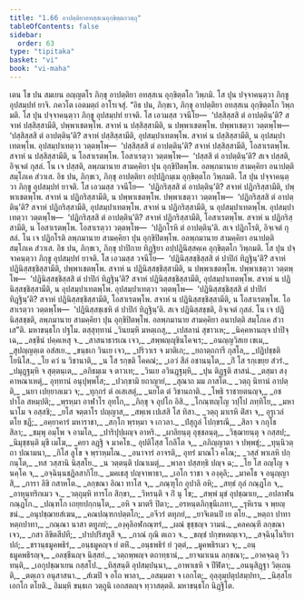 ```yaml
---
title: "1.66 อาปตฺติยาอทสฺสเนอุกฺขิตฺตกวตฺถุ"
tableOfContents: false
sidebar:
  order: 63
type: "tipitaka"
basket: "vi"
book: "vi-maha"
---
```



<DynamicBreadcrumb />

<Division number="130" book="vi-maha">

<Paragraph number="545" book="vi-maha">
เตน โข ปน สมเยน อญฺญตโร ภิกฺขุ อาปตฺติยา อทสฺสเน อุกฺขิตฺตโก วิพฺภมิ. โส ปุน ปจฺจาคนฺตฺวา ภิกฺขู อุปสมฺปทํ ยาจิ. ภควโต เอตมตฺถํ อาโรเจสุํ.
</Paragraph>

<Paragraph number="546" book="vi-maha">
“อิธ ปน, ภิกฺขเว, ภิกฺขุ อาปตฺติยา อทสฺสเน อุกฺขิตฺตโก วิพฺภมติ. โส ปุน ปจฺจาคนฺตฺวา ภิกฺขู อุปสมฺปทํ ยาจติ. โส เอวมสฺส วจนีโย—  ‘ปสฺสิสฺสสิ ตํ อาปตฺตินฺ’ติ? สจาหํ ปสฺสิสฺสามีติ, ปพฺพาเชตพฺโพ. สจาหํ น ปสฺสิสฺสามีติ, น ปพฺพาเชตพฺโพ. ปพฺพาเชตฺวา วตฺตพฺโพ—  ‘ปสฺสิสฺสสิ ตํ อาปตฺตินฺ’ติ? สจาหํ ปสฺสิสฺสามีติ, อุปสมฺปาเทตพฺโพ. สจาหํ น ปสฺสิสฺสามีติ, น อุปสมฺปาเทตพฺโพ. อุปสมฺปาเทตฺวา วตฺตพฺโพ—  ‘ปสฺสิสฺสสิ ตํ อาปตฺตินฺ’ติ? สจาหํ ปสฺสิสฺสามีติ, โอสาเรตพฺโพ. สจาหํ น ปสฺสิสฺสามีติ, น โอสาเรตพฺโพ. โอสาเรตฺวา วตฺตพฺโพ—  ‘ปสฺสสิ ตํ อาปตฺตินฺ’ติ? สเจ ปสฺสติ, อิจฺเจตํ กุสลํ. โน เจ ปสฺสติ, ลพฺภมานาย สามคฺคิยา ปุน อุกฺขิปิตพฺโพ. อลพฺภมานาย สามคฺคิยา อนาปตฺติ สมฺโภเค สํวาเส.
</Paragraph>

<Paragraph number="547" book="vi-maha">
อิธ ปน, ภิกฺขเว, ภิกฺขุ อาปตฺติยา อปฺปฏิกมฺเม อุกฺขิตฺตโก วิพฺภมติ. โส ปุน ปจฺจาคนฺตฺวา ภิกฺขู อุปสมฺปทํ ยาจติ. โส เอวมสฺส วจนีโย—  ‘ปฏิกริสฺสสิ ตํ อาปตฺตินฺ’ติ? สจาหํ ปฏิกริสฺสามีติ, ปพฺพาเชตพฺโพ. สจาหํ น ปฏิกริสฺสามีติ, น ปพฺพาเชตพฺโพ. ปพฺพาเชตฺวา วตฺตพฺโพ—  ‘ปฏิกริสฺสสิ ตํ อาปตฺตินฺ’ติ? สจาหํ ปฏิกริสฺสามีติ, อุปสมฺปาเทตพฺโพ. สจาหํ น ปฏิกริสฺสามีติ, น อุปสมฺปาเทตพฺโพ. อุปสมฺปาเทตฺวา วตฺตพฺโพ—  ‘ปฏิกริสฺสสิ ตํ อาปตฺตินฺ’ติ? สจาหํ ปฏิกริสฺสามีติ, โอสาเรตพฺโพ. สจาหํ น ปฏิกริสฺสามีติ, น โอสาเรตพฺโพ. โอสาเรตฺวา วตฺตพฺโพ—  ‘ปฏิกโรหิ ตํ อาปตฺตินฺ’ติ. สเจ ปฏิกโรติ, อิจฺเจตํ กุสลํ. โน เจ ปฏิกโรติ ลพฺภมานาย สามคฺคิยา ปุน อุกฺขิปิตพฺโพ. อลพฺภมานาย สามคฺคิยา อนาปตฺติ สมฺโภเค สํวาเส.
</Paragraph>

<Paragraph number="548" book="vi-maha">
อิธ ปน, ภิกฺขเว, ภิกฺขุ ปาปิกาย ทิฏฺฐิยา อปฺปฏินิสฺสคฺเค อุกฺขิตฺตโก วิพฺภมติ. โส ปุน ปจฺจาคนฺตฺวา ภิกฺขู อุปสมฺปทํ ยาจติ. โส เอวมสฺส วจนีโย—  ‘ปฏินิสฺสชฺชิสฺสสิ ตํ ปาปิกํ ทิฏฺฐินฺ’ติ? สจาหํ ปฏินิสฺสชฺชิสฺสามีติ, ปพฺพาเชตพฺโพ. สจาหํ น ปฏินิสฺสชฺชิสฺสามีติ, น ปพฺพาเชตพฺโพ. ปพฺพาเชตฺวา วตฺตพฺโพ—  ‘ปฏินิสฺสชฺชิสฺสสิ ตํ ปาปิกํ ทิฏฺฐินฺ’ติ? สจาหํ ปฏินิสฺสชฺชิสฺสามีติ, อุปสมฺปาเทตพฺโพ. สจาหํ น ปฏินิสฺสชฺชิสฺสามีติ, น อุปสมฺปาเทตพฺโพ. อุปสมฺปาเทตฺวา วตฺตพฺโพ—  ‘ปฏินิสฺสชฺชิสฺสสิ ตํ ปาปิกํ ทิฏฺฐินฺ’ติ? สจาหํ ปฏินิสฺสชฺชิสฺสามีติ, โอสาเรตพฺโพ. สจาหํ น ปฏินิสฺสชฺชิสฺสามีติ, น โอสาเรตพฺโพ. โอสาเรตฺวา วตฺตพฺโพ—  ‘ปฏินิสฺสชฺเชหิ ตํ ปาปิกํ ทิฏฺฐินฺ’ติ. สเจ ปฏินิสฺสชฺชติ, อิจฺเจตํ กุสลํ. โน เจ ปฏินิสฺสชฺชติ, ลพฺภมานาย สามคฺคิยา ปุน อุกฺขิปิตพฺโพ. อลพฺภมานาย สามคฺคิยา อนาปตฺติ สมฺโภเค สํวาเส”ติ.

</Paragraph>
</Division>

<Paragraph number="549" type="center" book="vi-maha">
มหาขนฺธโก ปฐโม.



</Paragraph>

<Paragraph number="550" type="center" book="vi-maha">
ตสฺสุทฺทานํ


</Paragraph>

<Division number="131" book="vi-maha">

<Paragraph number="551" type="verses" book="vi-maha">
_วินยมฺหิ มหตฺเถสุ,_  
_เปสลานํ สุขาวเห;_  
_นิคฺคหานญฺจ ปาปิจฺเฉ,_  
_ลชฺชีนํ ปคฺคเหสุ จ._  

</Paragraph>

<Paragraph number="552" type="verses" book="vi-maha">
_สาสนาธารเณ เจว,_  
_สพฺพญฺญุชินโคจเร;_  
_อนญฺญวิสเย เขเม,_  
_สุปญฺญตฺเต อสํสเย._  

</Paragraph>

<Paragraph number="553" type="verses" book="vi-maha">
_ขนฺธเก วินเย เจว,_  
_ปริวาเร จ มาติเก;_  
_ยถาตฺถการี กุสโล,_  
_ปฏิปชฺชติ โยนิโส._  

</Paragraph>

<Paragraph number="554" type="verses" book="vi-maha">
_โย ควํ น วิชานาติ,_  
_น โส รกฺขติ โคคณํ;_  
_เอวํ สีลํ อชานนฺโต,_  
_กิํ โส รกฺเขยฺย สํวรํ._  

</Paragraph>

<Paragraph number="555" type="verses" book="vi-maha">
_ปมุฏฺฐมฺหิ จ สุตฺตนฺเต,_  
_อภิธมฺเม จ ตาวเท;_  
_วินเย อวินฏฺฐมฺหิ,_  
_ปุน ติฏฺฐติ สาสนํ._  

</Paragraph>

<Paragraph number="556" type="verses" book="vi-maha">
_ตสฺมา สงฺคาหณาเหตุํ,_  
อุทฺทานํ อนุปุพฺพโส;_  
_ปวกฺขามิ ยถาญายํ,_  
_สุณาถ มม ภาสโต._  

</Paragraph>

<Paragraph number="557" type="verses" book="vi-maha">
_วตฺถุ นิทานํ อาปตฺติ,_  
_นยา เปยฺยาลเมว จ;_  
_ทุกฺกรํ ตํ อเสเสตุํ,_  
_นยโต ตํ วิชานถาติ._  

</Paragraph>

<Paragraph number="558" type="verses" book="vi-maha">
_โพธิ ราชายตนญฺจ,_  
_อชปาโล สหมฺปติ;_  
_พฺรหฺมา อาฬาโร อุทโก,_  
_ภิกฺขุ จ อุปโก อิสิ._  

</Paragraph>

<Paragraph number="559" type="verses" book="vi-maha">
_โกณฺฑญฺโญ วปฺโป ภทฺทิโย,_  
_มหานาโม จ อสฺสชิ;_  
_ยโส จตฺตาโร ปญฺญาส,_  
_สพฺเพ เปเสสิ โส ทิสา._  

</Paragraph>

<Paragraph number="560" type="verses" book="vi-maha">
_วตฺถุ มาเรหิ ติํสา จ,_  
อุรุเวลํ ตโย ชฏี;_  
_อคฺยาคารํ มหาราชา,_  
_สกฺโก พฺรหฺมา จ เกวลา._  

</Paragraph>

<Paragraph number="561" type="verses" book="vi-maha">
_ปํสุกูลํ โปกฺขรณี,_  
_สิลา จ กกุโธ สิลา;_  
_ชมฺพุ อมฺโพ จ อามโล,_  
_ปาริปุปฺผญฺจ อาหริ._  

</Paragraph>

<Paragraph number="562" type="verses" book="vi-maha">
_ผาลิยนฺตุ อุชฺชลนฺตุ,_  
_วิชฺฌายนฺตุ จ กสฺสป;_  
_นิมุชฺชนฺติ มุขี เมโฆ,_  
_คยา ลฏฺฐิ จ มาคโธ._  

</Paragraph>

<Paragraph number="563" type="verses" book="vi-maha">
อุปติโสฺส โกลิโต จ,_  
_อภิญฺญาตา จ ปพฺพชุํ;_  
_ทุนฺนิวตฺถา ปณามนา,_  
_กิโส ลูโข จ พฺราหฺมโณ._  

</Paragraph>

<Paragraph number="564" type="verses" book="vi-maha">
_อนาจารํ อาจรติ,_  
อุทรํ มาณโว คโณ;_  
_วสฺสํ พาเลหิ ปกฺกนฺโต,_  
_ทส วสฺสานิ นิสฺสโย._  

</Paragraph>

<Paragraph number="565" type="verses" book="vi-maha">
_น วตฺตนฺติ ปณาเมตุํ,_  
_พาลา ปสฺสทฺธิ ปญฺจ ฉ;_  
_โย โส อญฺโญ จ นคฺโค จ,_  
_อจฺฉินฺนชฏิลสากิโย._  

</Paragraph>

<Paragraph number="566" type="verses" book="vi-maha">
_มคเธสุ ปญฺจาพาธา,_  
_เอโก ราชา จ องฺคุลิ;_  
_มาคโธ จ อนุญฺญาสิ,_  
_การา ลิขิ กสาหโต._  

</Paragraph>

<Paragraph number="567" type="verses" book="vi-maha">
_ลกฺขณา อิณา ทาโส จ,_  
_ภณฺฑุโก อุปาลิ อหิ;_  
_สทฺธํ กุลํ กณฺฏโก จ,_  
_อาหุนฺทริกเมว จ._  

</Paragraph>

<Paragraph number="568" type="verses" book="vi-maha">
_วตฺถุมฺหิ ทารโก สิกฺขา,_  
_วิหรนฺติ จ กิํ นุ โข;_  
_สพฺพํ มุขํ อุปชฺฌาเย,_  
_อปลาฬน กณฺฏโก._  

</Paragraph>

<Paragraph number="569" type="verses" book="vi-maha">
_ปณฺฑโก เถยฺยปกฺกนฺโต,_  
_อหิ จ มาตรี ปิตา;_  
_อรหนฺตภิกฺขุนีเภทา,_  
_รุหิเรน จ พฺยญฺชนํ._  

</Paragraph>

<Paragraph number="570" type="verses" book="vi-maha">
_อนุปชฺฌายสํเฆน,_  
_คณปณฺฑกปตฺตโก;_  
_อจีวรํ ตทุภยํ,_  
_ยาจิเตนปิ เย ตโย._  

</Paragraph>

<Paragraph number="571" type="verses" book="vi-maha">
_หตฺถา ปาทา หตฺถปาทา,_  
_กณฺณา นาสา ตทูภยํ;_  
_องฺคุลิอฬกณฺฑรํ,_  
_ผณํ ขุชฺชญฺจ วามนํ._  

</Paragraph>

<Paragraph number="572" type="verses" book="vi-maha">
_คลคณฺฑี ลกฺขณา เจว,_  
_กสา ลิขิตสีปที;_  
_ปาปปริสทูสี จ,_  
_กาณํ กุณิ ตเถว จ._  

</Paragraph>

<Paragraph number="573" type="verses" book="vi-maha">
_ขญฺชํ ปกฺขหตญฺเจว,_  
_สจฺฉินฺไนริยาปถํ;_  
_ชรานฺธมูคพธิรํ,_  
_อนฺธมูคญฺจ ยํ ตหิํ._  

</Paragraph>

<Paragraph number="574" type="verses" book="vi-maha">
_อนฺธพธิรํ ยํ วุตฺตํ,_  
_มูคพธิรเมว จ;_  
_อนฺธมูคพธิรญฺจ,_  
_อลชฺชีนญฺจ นิสฺสยํ._  

</Paragraph>

<Paragraph number="575" type="verses" book="vi-maha">
_วตฺถพฺพญฺจ ตถาทฺธานํ,_  
_ยาจมาเนน ลกฺขณา;_  
_อาคจฺฉตุ วิวทนฺติ,_  
_เอกุปชฺฌาเยน กสฺสโป._  

</Paragraph>

<Paragraph number="576" type="verses" book="vi-maha">
_ทิสฺสนฺติ อุปสมฺปนฺนา,_  
_อาพาเธหิ จ ปีฬิตา;_  
_อนนุสิฏฺฐา วิตฺเถนฺติ,_  
_ตตฺเถว อนุสาสนา._  

</Paragraph>

<Paragraph number="577" type="verses" book="vi-maha">
_สํเฆปิ จ อโถ พาลา,_  
_อสมฺมตา จ เอกโต;_  
อุลฺลุมฺปตุปสมฺปทา,_  
_นิสฺสโย เอกโก ตโยติ._  


</Paragraph>
</Division>

<Paragraph number="578" type="center" book="vi-maha">
อิมมฺหิ ขนฺธเก วตฺถูนิ เอกสตญฺจ ทฺวาสตฺตติ.



</Paragraph>

<Paragraph number="579" type="center" book="vi-maha">
มหาขนฺธโก นิฏฺฐิโต.
</Paragraph>